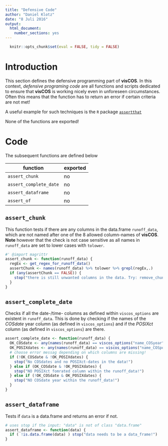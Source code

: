 ```yaml
---
title: "Defensive Code"
author: "Daniel Klotz"
date: "8 Juli 2016"
output:
  html_document:
    number_sections: yes
---
```


```r
  knitr::opts_chunk$set(eval = FALSE, tidy = FALSE)
```

# Introduction
This section defines the defensive programming part of **visCOS**.
In this context, *defensive programing code* are all functions and scripts
dedicated to ensure that **visCOS** is working nicely even in unforeseen
circumstances. Often this means that the function has to return an error
if certain criteria are not met!

A useful example for such techniques is the `R` package
[`assertthat`](https://cran.r-project.org/web/packages/assertthat/index.html)

None of the functions are exported!

# Code

The subsequent functions are defined below

function | exported
------------- | -------------
`assert_chunk` | no
`assert_complete_date` | no
 `assert_dataframe` | no
`assert_of` | no

## `assert_chunk`
This function tests if there are any columns in the data.frame `runoff_data`,
which are not named after one of the 8 allowed column-names of **visCOS**.
**Note** however that the check is not case sensitive as all names in
`runoff_data` are set to lower cases with `tolower`.
```r
#' @import magrittr
assert_chunk <- function(runoff_data) {
  regEx <- get_regex_for_runoff_data()
  assertChunk <- names(runoff_data) %>% tolower %>% grepl(regEx,.)
  if (any(assertChunk == FALSE)) {
    stop("there is still unwanted columns in the data. Try: remove_chunk")
  }
}
```

## `assert_complete_date`
Checks if all the date-/time- columns as defined within `viscos_options` are
existent in `runoff_data`. This is done by checking if the names of the
*COSdate* year column (as defined in `viscos_options`) and if the
*POSIXct* column (as defined in `viscos_options`) are there.
```r
assert_complete_date <- function(runoff_data) {
  OK_COSdate <- any(names(runoff_data) == viscos_options("name_COSyear"))
  OK_POSIXdates <- any(names(runoff_data) == viscos_options("name_COSposix"))
  # choose error messag depending on which columns are missing!
  if (!OK_COSdate & !OK_POSIXdates) {
    stop("No COSdates and no POSIXct-dates in the data!")
  } else if (OK_COSdate & !OK_POSIXdates) {
    stop("NO POSIXct fomrated column within the runoff_data!")
  } else if (!OK_COSdate & OK_POSIXdates) {
    stop("NO COSdate year within the runoff_data!")
  }
}
```

## `assert_dataframe`
Tests if `data` is a data.frame and returns an error if not.
```r
# uses stop if the input: "data" is not of class "data.frame"
assert_dataframe <- function(data) {
  if ( !is.data.frame(data) ) stop("data needs to be a data_frame!")
}
```


